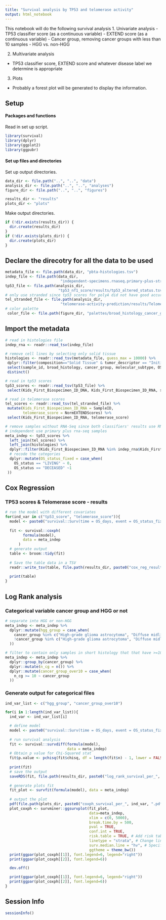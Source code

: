 ```yaml
---
title: "Survival analysis by TP53 and telomerase activity"
output: html_notebook
---
```


This notebook will do the following survival analysis
1. Univariate analysis 
- TP53 classifier score (as a continuous variable)
- EXTEND score (as a continuous variable)
- Cancer group, removing cancer groups with less than 10 samples
- HGG vs. non-HGG

2. Multivariate analysis
- TP53 classifier score, EXTEND score and whatever disease label we determine is appropriate

3. Plots
- Probably a forest plot will be generated to display the information.

## Setup

#### Packages and functions

Read in set up script.

```r
library(survival)
library(dplyr)
library(ggplot2)
library(ggpubr)
```

#### Set up files and directories

Set up output directories. 

```r
data_dir <- file.path("..", "..", "data")
analysis_dir <- file.path("..", "..", "analyses")
figure_dir <- file.path("..", "..", "figures")

results_dir <- "results"
plots_dir <- "plots"
```

Make output directories.

```r
if (!dir.exists(results_dir)) {
  dir.create(results_dir)
}
if (!dir.exists(plots_dir)) {
  dir.create(plots_dir)
}
```

## Declare the direcotry for all the data to be used 

```r
metadata_file <- file.path(data_dir, "pbta-histologies.tsv")
indep_file <- file.path(data_dir,
                         "independent-specimens.rnaseq.primary-plus-stranded.tsv")
tp53_file <- file.path(analysis_dir, 
                        "tp53_nf1_score/results/tp53_altered_status.tsv")
# only use stranded since tp53 scores for polyA did not have good accuracy
tel_stranded_file <- file.path(analysis_dir,
                         "telomerase-activity-prediction/results/TelomeraseScores_PTBAStranded_FPKM.txt")
# color palette
 color_file <- file.path(figure_dir, "palettes/broad_histology_cancer_group_palette.tsv")
```

## Import the metadata

```r
# read in histologies file
indep_rna <- readr::read_tsv(indep_file)

# remove cell lines by selecting only solid tissue
histologies <- readr::read_tsv(metadata_file, guess_max = 10000) %>%
 dplyr::filter(composition=="Solid Tissue" & tumor_descriptor == "Initial CNS Tumor") %>%
 select(sample_id, broad_histology, cancer_group, molecular_subtype, OS_status, OS_days, PFS_days) %>%
 distinct()

# read in tp53 scores
tp53_scores <- readr::read_tsv(tp53_file) %>%
 select(Kids_First_Biospecimen_ID_DNA, Kids_First_Biospecimen_ID_RNA, sample_id, tp53_score)

# read in telomerase scores
tel_scores <- readr::read_tsv(tel_stranded_file) %>%
 mutate(Kids_First_Biospecimen_ID_RNA = SampleID,
        telomerase_score = NormEXTENDScores) %>%
 select(Kids_First_Biospecimen_ID_RNA, telomerase_score)

# remove samples without RNA-Seq since both classifiers' results use RNA-Seq
# independent use primary plus rna-seq samples
meta_indep <- tp53_scores %>%
  left_join(tel_scores) %>%
  left_join(histologies) %>%
  dplyr::filter(Kids_First_Biospecimen_ID_RNA %in% indep_rna$Kids_First_Biospecimen_ID) %>%
  # recode the categories
  dplyr::mutate(OS_status_fixed = case_when(
    OS_status == "LIVING" ~ 0,
    OS_status == "DECEASED" ~1
 ))

```
 
## Cox Regression 

### TP53 scores & Telomerase score - results
```r
# run the model with different covariates
for(ind_var in c("tp53_score", "telomerase_score")){
  model <- paste0("survival::Surv(time = OS_days, event = OS_status_fixed) ~ ", ind_var)
  
  fit <- survival::coxph(
        formula(model),
        data = meta_indep
      )
  # generate output
  table <- broom::tidy(fit) 
  
  # Save the table data in a TSV
  readr::write_tsv(table, file.path(results_dir, paste0("cox_reg_results_per_", ind_var, ".tsv")))
  
  print(table)
}

```

## Log Rank analysis 

### Categorical variable cancer group and HGG or not 
```r
# separate into HGG or non-HGG
meta_indep <- meta_indep %>% 
  dplyr::mutate(hgg_group = case_when(
    cancer_group %in% c("High-grade glioma astrocytoma", "Diffuse midline glioma", "Diffuse intrinsic pontine glioma") ~ "HGAT",
    !cancer_group %in% c("High-grade glioma astrocytoma", "Diffuse midline glioma", "Diffuse intrinsic pontine glioma") ~ "non-HGAT"
  ))

# filter to contain only samples in short histology that that have >=10 samples
meta_indep <- meta_indep %>% 
  dplyr::group_by(cancer_group) %>% 
  dplyr::mutate(n_cg = n()) %>% 
  dplyr::mutate(cancer_group_over10 = case_when(
    n_cg >= 10 ~ cancer_group
  ))

```

### Generate output for categorical files 
```r
ind_var_list <- c("hgg_group", "cancer_group_over10")

for(i in 1:length(ind_var_list)){
  ind_var <- ind_var_list[i]

  # define model
  model <- paste0("survival::Surv(time = OS_days, event = OS_status_fixed) ~ ", ind_var)
  
  # run survival analysis
  fit <- survival::survdiff(formula(model),
                            data = meta_indep)
  # Obtain p value for Chi-Squared stat
  fit$p.value <- pchisq(fit$chisq, df = length(fit$n) - 1, lower = FALSE)
  
  print(fit)
  # save the output
  saveRDS(fit, file.path(results_dir, paste0("log_rank_survival_per_", ind_var, ".RDS")))
  
  # generate plots fit
  fit_plot <- survfit(formula(model), data = meta_indep)
  
  # output the plot
  pdf(file.path(plots_dir, paste0("coxph_survival_per_", ind_var, ".pdf")))
  plot_coxph <- survminer::ggsurvplot(fit_plot,
                                      data=meta_indep,
                                      xlim = c(0, 5000),
                                      break.time.by = 500,
                                      pval = TRUE, 
                                      conf.int = TRUE,
                                      risk.table = TRUE, # Add risk table
                                      linetype = "strata", # Change line type by groups
                                      surv.median.line = "hv", # Specify median survival
                                      ggtheme = theme_bw())
  print(ggpar(plot_coxph[[1]], font.legend=6, legend="right"))
  print(ggpar(plot_coxph[[2]], font.legend=6))

  dev.off()

  print(ggpar(plot_coxph[[1]], font.legend=6, legend="right"))
  print(ggpar(plot_coxph[[2]], font.legend=6))
}

```

## Session Info

```r
sessionInfo()
```